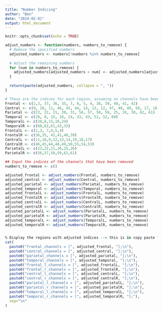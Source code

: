 ```yaml
---
title: "Number Indicing"
author: "Ben"
date: "2024-02-01"
output: html_document
---
```


```r
knitr::opts_chunk$set(echo = TRUE)
```

```r
adjust_numbers <- function(numbers, numbers_to_remove) {
  # Remove the specified numbers
  adjusted_numbers <- numbers[!numbers %in% numbers_to_remove]
  
  # Adjust the remaining numbers
  for (num in numbers_to_remove) {
    adjusted_numbers[adjusted_numbers > num] <- adjusted_numbers[adjusted_numbers > num] - 1
  }
  
  return(paste(adjusted_numbers, collapse = ", "))
}

# These are the indices for each region, assuming no channels have been removed (basically the normal indicing) 
Frontal <- c(2,3, 37, 36, 35, 7, 6, 5, 4, 38, 39, 40, 41, 42)
Central <- c(9, 10, 11, 46, 45, 44, 14, 13, 12, 47, 48, 49, 50, 17, 18, 19, 32, 48, 49, 50)
Parietal <- c(23, 22, 21, 20, 31, 56, 57, 58, 59, 25, 26, 30, 62, 61)
Temporal <- c(28, 8, 15, 16, 24, 33, 43, 51, 52, 60)
TemporalL <- c(28,8,15,16,24)
TemporalR <- c(60,62,61,43,33)
FrontalL <- c(2,3, 7,6,5,4)
FrontalR <- c(36,35, 42,41,40,39)
CentralL <- c(11,10,9,12,13,14,19,18,17)
CentralR <- c(46,45,44,48,49,50,55,54,53)
ParietalL <- c(23,22,21,20,25,26)
ParietalR <- c(56,57,58,59,62,61)

## Input the indices of the channels that have been removed 
numbers_to_remove <- c()  

adjusted_frontal <- adjust_numbers(Frontal, numbers_to_remove)
adjusted_central <- adjust_numbers(Central, numbers_to_remove)
adjusted_parietal <- adjust_numbers(Parietal, numbers_to_remove)
adjusted_temporal <- adjust_numbers(Temporal, numbers_to_remove)
adjusted_frontalL <- adjust_numbers(FrontalL, numbers_to_remove)
adjusted_frontalR <- adjust_numbers(FrontalR, numbers_to_remove)
adjusted_centralL <- adjust_numbers(CentralL, numbers_to_remove)
adjusted_centralR <- adjust_numbers(CentralR, numbers_to_remove)
adjusted_parietalL <- adjust_numbers(ParietalL, numbers_to_remove)
adjusted_parietalR <- adjust_numbers(ParietalR, numbers_to_remove)
adjusted_temporalL <- adjust_numbers(TemporalL, numbers_to_remove)
adjusted_temporalR <- adjust_numbers(TemporalR, numbers_to_remove)


% Display the regions with adjusted indices --> this is in copy paste format ready to be copy pasted into the epochAndCalculatePSD.m script 
cat(
  paste0("frontal_channels = [", adjusted_frontal, "];\n"),
  paste0("central_channels = [", adjusted_central, "];\n"),
  paste0("parietal_channels = [", adjusted_parietal, "];\n"),
  paste0("temporal_channels = [", adjusted_temporal, "];\n"),
  paste0("frontal_l_channels = [", adjusted_frontalL, "];\n"),
  paste0("frontal_r_channels = [", adjusted_frontalR, "];\n"),
  paste0("central_l_channels = [", adjusted_centralL, "];\n"),
  paste0("central_r_channels = [", adjusted_centralR, "];\n"),
  paste0("parietal_l_channels = [", adjusted_parietalL, "];\n"),
  paste0("parietal_r_channels = [", adjusted_parietalR, "];\n"),
  paste0("temporal_l_channels = [", adjusted_temporalL, "];\n"),
  paste0("temporal_r_channels = [", adjusted_temporalR, "];"),
  sep="\n"
)





```
